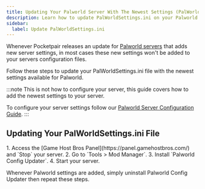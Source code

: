 ```yaml
---
title: Updating Your Palworld Server With The Newest Settings (PalWorldSettings.ini)
description: Learn how to update PalWorldSettings.ini on your Palworld dedicated server
sidebar:
  label: Update PalWorldSettings.ini
---
```


Whenever Pocketpair releases an update for [Palworld servers](https://www.gamehostbros.com/palworld-server-hosting/) that adds new server settings, in most cases these new settings won't be added to your servers configuration files.

Follow these steps to update your PalWorldSettings.ini file with the newest settings available for Palworld. 

:::note
This is not how to configure your server, this guide covers how to add the newest settings to your server.

To configure your server settings follow our [Palworld Server Configuration Guide](/games/palworld/configure-palworld/).
:::

## Updating Your PalWorldSettings.ini File

<Steps>
1. Access the [Game Host Bros Panel](https://panel.gamehostbros.com/) and `Stop` your server.
2. Go to `Tools > Mod Manager`.
3. Install `Palworld Config Updater`.
4. Start your server.
</Steps>

Whenever Palworld settings are added, simply uninstall Palworld Config Updater then repeat these steps.



